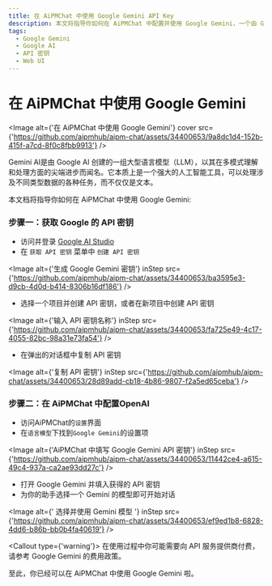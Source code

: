 ```yaml
---
title: 在 AiPMChat 中使用 Google Gemini API Key
description: 本文将指导你如何在 AiPMChat 中配置并使用 Google Gemini，一个由 Google AI 创建的强大语言模型。
tags:
  - Google Gemini
  - Google AI
  - API 密钥
  - Web UI
---
```


# 在 AiPMChat 中使用 Google Gemini

<Image
  alt={'在 AiPMChat 中使用 Google Gemini'}
  cover
  src={'https://github.com/aipmhub/aipm-chat/assets/34400653/9a8dc1d4-152b-415f-a7cd-8f0c8fbb9913'}
/>

Gemini AI是由 Google AI 创建的一组大型语言模型（LLM），以其在多模式理解和处理方面的尖端进步而闻名。它本质上是一个强大的人工智能工具，可以处理涉及不同类型数据的各种任务，而不仅仅是文本。

本文档将指导你如何在 AiPMChat 中使用 Google Gemini:

<Steps>

### 步骤一：获取 Google 的 API 密钥

- 访问并登录 [Google AI Studio](https://aistudio.google.com/)
- 在 `获取 API 密钥` 菜单中 `创建 API 密钥`

<Image
  alt={'生成 Google Gemini 密钥'}
  inStep
  src={'https://github.com/aipmhub/aipm-chat/assets/34400653/ba3595e3-d9cb-4d0d-b414-8306b16df186'}
/>

- 选择一个项目并创建 API 密钥，或者在新项目中创建 API 密钥

<Image
  alt={'输入 API 密钥名称'}
  inStep
  src={'https://github.com/aipmhub/aipm-chat/assets/34400653/fa725e49-4c17-4055-82bc-98a31e73fa54'}
/>

- 在弹出的对话框中复制 API 密钥

<Image
  alt={'复制 API 密钥'}
  inStep
  src={'https://github.com/aipmhub/aipm-chat/assets/34400653/28d89add-cb18-4b86-9807-f2a5ed65ceba'}
/>

### 步骤二：在 AiPMChat 中配置OpenAI

- 访问AiPMChat的`设置`界面
- 在`语言模型`下找到`Google Gemini`的设置项

<Image
  alt={'AiPMChat 中填写 Google Gemini API 密钥'}
  inStep
  src={'https://github.com/aipmhub/aipm-chat/assets/34400653/11442ce4-a615-49c4-937a-ca2ae93dd27c'}
/>

- 打开 Google Gemini 并填入获得的 API 密钥
- 为你的助手选择一个 Gemini 的模型即可开始对话

<Image
  alt={' 选择并使用 Gemini 模型 '}
  inStep
  src={'https://github.com/aipmhub/aipm-chat/assets/34400653/ef9ed1b8-6828-4dd6-b86b-bb0b4fa40619'}
/>

<Callout type={'warning'}>
  在使用过程中你可能需要向 API 服务提供商付费，请参考 Google Gemini 的费用政策。
</Callout>

</Steps>

至此，你已经可以在 AiPMChat 中使用 Google Gemini 啦。
